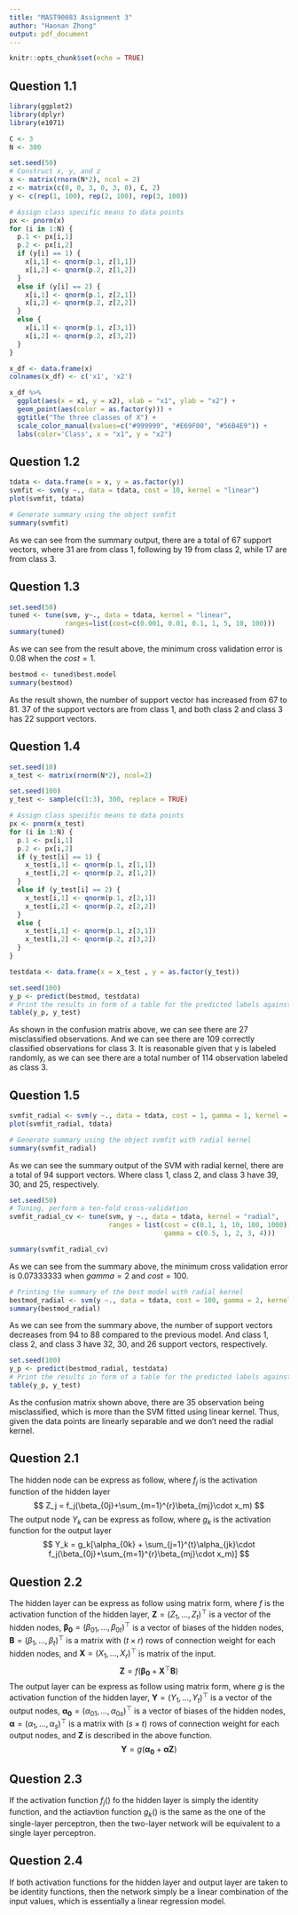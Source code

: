```yaml
---
title: "MAST90083 Assignment 3"
author: "Haonan Zhong"
output: pdf_document
---
```


```r
knitr::opts_chunk$set(echo = TRUE)
```

## Question 1.1
```r
library(ggplot2)
library(dplyr)
library(e1071)

C <- 3
N <- 300

set.seed(50)
# Construct x, y, and z
x <- matrix(rnorm(N*2), ncol = 2)
z <- matrix(c(0, 0, 3, 0, 3, 0), C, 2)
y <- c(rep(1, 100), rep(2, 100), rep(3, 100))

# Assign class specific means to data points
px <- pnorm(x)
for (i in 1:N) {
  p.1 <- px[i,1]
  p.2 <- px[i,2]
  if (y[i] == 1) {
    x[i,1] <- qnorm(p.1, z[1,1])
    x[i,2] <- qnorm(p.2, z[1,2])
  }
  else if (y[i] == 2) {
    x[i,1] <- qnorm(p.1, z[2,1])
    x[i,2] <- qnorm(p.2, z[2,2])
  }
  else {
    x[i,1] <- qnorm(p.1, z[3,1])
    x[i,2] <- qnorm(p.2, z[3,2])
  }
}
```

```r
x_df <- data.frame(x)
colnames(x_df) <- c('x1', 'x2')

x_df %>%
  ggplot(aes(x = x1, y = x2), xlab = "x1", ylab = "x2") + 
  geom_point(aes(color = as.factor(y))) + 
  ggtitle("The three classes of X") +
  scale_color_manual(values=c("#999999", "#E69F00", "#56B4E9")) +
  labs(color='Class', x = "x1", y = "x2")
```

## Question 1.2
```r
tdata <- data.frame(x = x, y = as.factor(y))
svmfit <- svm(y ~., data = tdata, cost = 10, kernel = "linear")
plot(svmfit, tdata)
```

```r
# Generate summary using the object svmfit
summary(svmfit)
```
As we can see from the summary output, there are a total of 67 support vectors, where 31 are from class 1, following by 19 from class 2, while 17 are from class 3.

## Question 1.3
```r
set.seed(50)
tuned <- tune(svm, y~., data = tdata, kernel = "linear", 
              ranges=list(cost=c(0.001, 0.01, 0.1, 1, 5, 10, 100)))
summary(tuned)
```
As we can see from the result above, the minimum cross validation error is 0.08 when the $cost=1$.

```r
bestmod <- tuned$best.model
summary(bestmod)
```
As the result shown, the number of support vector has increased from 67 to 81. 37 of the support vectors are from class 1, and both class 2 and class 3 has 22 support vectors.

## Question 1.4
```r
set.seed(10)
x_test <- matrix(rnorm(N*2), ncol=2)

set.seed(100)
y_test <- sample(c(1:3), 300, replace = TRUE)

# Assign class specific means to data points
px <- pnorm(x_test)
for (i in 1:N) {
  p.1 <- px[i,1]
  p.2 <- px[i,2]
  if (y_test[i] == 1) {
    x_test[i,1] <- qnorm(p.1, z[1,1])
    x_test[i,2] <- qnorm(p.2, z[1,2])
  }
  else if (y_test[i] == 2) {
    x_test[i,1] <- qnorm(p.1, z[2,1])
    x_test[i,2] <- qnorm(p.2, z[2,2])
  }
  else {
    x_test[i,1] <- qnorm(p.1, z[3,1])
    x_test[i,2] <- qnorm(p.2, z[3,2])
  }
}

testdata <- data.frame(x = x_test , y = as.factor(y_test))

set.seed(100)
y_p <- predict(bestmod, testdata)
# Print the results in form of a table for the predicted labels against the test labels
table(y_p, y_test)
```
As shown in the confusion matrix above, we can see there are 27 misclassified observations. And we can see there are 109 correctly classified observations for class 3. It is reasonable given that y is labeled randomly, as we can see there are a total number of 114 observation labeled as class 3.

## Question 1.5
```r
svmfit_radial <- svm(y ~., data = tdata, cost = 1, gamma = 1, kernel = "radial")
plot(svmfit_radial, tdata)
```
```r
# Generate summary using the object svmfit with radial kernel
summary(svmfit_radial)
```
As we can see the summary output of the SVM with radial kernel, there are a total of 94 support vectors. Where class 1, class 2, and class 3 have 39, 30, and 25, respectively.

```r
set.seed(50)
# Tuning, perform a ten-fold cross-validation
svmfit_radial_cv <- tune(svm, y ~., data = tdata, kernel = "radial",
                         ranges = list(cost = c(0.1, 1, 10, 100, 1000),
                                       gamma = c(0.5, 1, 2, 3, 4)))

summary(svmfit_radial_cv)
```
As we can see from the summary above, the minimum cross validation error is 0.07333333 when $gamma=2$ and $cost=100$.

```r
# Printing the summary of the best model with radial kernel
bestmod_radial <- svm(y ~., data = tdata, cost = 100, gamma = 2, kernel = "radial")
summary(bestmod_radial)
```
As we can see from the summary above, the number of support vectors decreases from 94 to 88 compared to the previous model. And class 1, class 2, and class 3 have 32, 30, and 26 support vectors, respectively.

```r
set.seed(100)
y_p <- predict(bestmod_radial, testdata)
# Print the results in form of a table for the predicted labels against the test labels
table(y_p, y_test)
```
As the confusion matrix shown above, there are 35 observation being misclassified, which is more than the SVM fitted using linear kernel. Thus, given the data points are linearly separable and we don't need the radial kernel.

## Question 2.1
The hidden node can be express as follow, where $f_j$ is the activation function of the hidden layer
$$
Z_j = f_j(\beta_{0j}+\sum_{m=1}^{r}\beta_{mj}\cdot x_m)
$$
The output node $Y_k$ can be express as follow, where $g_k$ is the activation function for the output layer
$$
Y_k = g_k[\alpha_{0k} + \sum_{j=1}^{t}\alpha_{jk}\cdot f_j(\beta_{0j}+\sum_{m=1}^{r}\beta_{mj}\cdot x_m)]
$$

## Question 2.2
The hidden layer can be express as follow using matrix form, where $f$ is the activation function of the hidden layer, $\mathbf{Z} = (Z_1,...,Z_t)^\top$ is a vector of the hidden nodes, $\mathbf{\beta_0} = (\beta_{01},...,\beta_{0t})^\top$ is a vector of biases of the hidden nodes, $\mathbf{B} = (\beta_{1},...,\beta_{t})^\top$ is a matrix with $(t\times r)$ rows of connection weight for each hidden nodes, and $\mathbf{X} = (X_1, ..., X_r)^\top$ is matrix of the input.
$$
\mathbf{Z} = f(\mathbf{\beta_0} + \mathbf{X}^\top\mathbf{B})
$$
The output layer can be express as follow using matrix form, where $g$ is the activation function of the hidden layer, $\mathbf{Y} = (Y_1,...,Y_t)^\top$ is a vector of the output nodes, $\mathbf{\alpha_0} = (\alpha_{01},...,\alpha_{0s})^\top$ is a vector of biases of the hidden nodes, $\mathbf{\alpha} = (\alpha_{1},...,\alpha_{s})^\top$ is a matrix with $(s\times t)$ rows of connection weight for each output nodes, and $\mathbf{Z}$ is described in the above function.
$$
\mathbf{Y} = g(\mathbf{\alpha_0} + \mathbf{\alpha}\mathbf{Z})
$$

## Question 2.3
If the activation function $f_j()$ fo the hidden layer is simply the identity function, and the actiavtion function $g_k()$ is the same as the one of the single-layer perceptron, then the two-layer network will be equivalent to a single layer perceptron.

## Question 2.4
If both activation functions for the hidden layer and output layer are taken to be identity functions, then the network simply be a linear combination of the input values, which is essentially a linear regression model.
